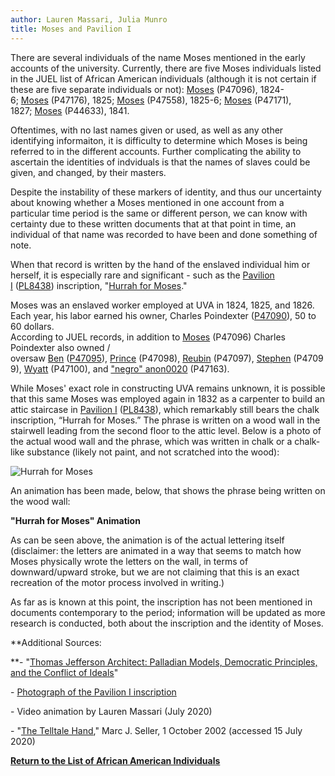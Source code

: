 ```yaml
---
author: Lauren Massari, Julia Munro
title: Moses and Pavilion I
---
```

There are several individuals of the name Moses mentioned in the early accounts of the university. Currently, there are five Moses individuals listed in the JUEL list of African American individuals (although it is not certain if these are five separate individuals or not): [Moses](http://juel.iath.virginia.edu/node/579 "----, MOSES") (P47096), 1824-6; [Moses](http://juel.iath.virginia.edu/node/623 "http://juel.iath.virginia.edu/node/623") (P47176), 1825; [Moses](http://juel.iath.virginia.edu/node/692 "Moses") (P47558), 1825-6; [Moses](http://juel.iath.virginia.edu/node/621 "MOSES") (P47171), 1827; [Moses](http://juel.iath.virginia.edu/node/376 "----, MOSES") (P44633), 1841.

Oftentimes, with no last names given or used, as well as any other identifying informaiton, it is difficulty to determine which Moses is being referred to in the different accounts. Further complicating the ability to ascertain the identities of indviduals is that the names of slaves could be given, and changed, by their masters. 

Despite the instability of these markers of identity, and thus our uncertainty about knowing whether a Moses mentioned in one account from a particular time period is the same or different person, we can know with certainty due to these written documents that at that point in time, an individual of that name was recorded to have been and done something of note. 

When that record is written by the hand of the enslaved individual him or herself, it is especially rare and significant - such as the [Pavilion I](http://juel.iath.virginia.edu/node/138 "Pavilion I") ([PL8438](http://juel.iath.virginia.edu/public_place?place=8438 "PL8438")) inscription, "[Hurrah for Moses](http://juel.iath.virginia.edu/node/860/play "\"Hurrah for Moses\"")." 

Moses was an enslaved worker employed at UVA in 1824, 1825, and 1826. Each year, his labor earned his owner, Charles Poindexter ([P47090](http://juel.iath.virginia.edu/public_person?person=47090 "P47090")), 50 to 60 dollars.   
According to JUEL records, in addition to [Moses](http://juel.iath.virginia.edu/node/579 "Moses and Pavilion I") (P47096) Charles Poindexter also owned / oversaw [Ben](http://juel.iath.virginia.edu/node/578 "BEN") ([P47095](http://juel.iath.virginia.edu/public_person?person=47095 "P47095")), [Prince](http://juel.iath.virginia.edu/node/581 "Prince") (P47098), [Reubin](http://juel.iath.virginia.edu/node/580 "REUBIN") (P47097), [Stephen](http://juel.iath.virginia.edu/node/582 "STEPHEN") (P47099), [Wyatt](http://juel.iath.virginia.edu/node/583 "Wyatt") (P47100), and ["negro" anon0020](http://juel.iath.virginia.edu/node/618 "ANON0020") (P47163).

While Moses' exact role in constructing UVA remains unknown, it is possible that this same Moses was employed again in 1832 as a carpenter to build an attic staircase in [Pavilion I](http://juel.iath.virginia.edu/node/138 "Pavilion I") ([PL8438](http://juel.iath.virginia.edu/public_place?place=8438 "PL8438")), which remarkably still bears the chalk inscription, “Hurrah for Moses.” The phrase is written on a wood wall in the stairwell leading from the second floor to the attic level. Below is a photo of the actual wood wall and the phrase, which was written in chalk or a chalk-like substance (likely not paint, and not scratched into the wood):   
  

![Hurrah for Moses](http://juel.iath.virginia.edu/sites/default/files/media/images/Screen%20Shot%202020-07-15%20at%2011.32.36%20AM.png "Hurrah for Moses")

An animation has been made, below, that shows the phrase being written on the wood wall:

**"Hurrah for Moses" Animation**

As can be seen above, the animation is of the actual lettering itself (disclaimer: the letters are animated in a way that seems to match how Moses physically wrote the letters on the wall, in terms of downward/upward stroke, but we are not claiming that this is an exact recreation of the motor process involved in writing.) 

As far as is known at this point, the inscription has not been mentioned in documents contemporary to the period; information will be updated as more research is conducted, both about the inscription and the identity of Moses.  
  

**Additional Sources:  
  
**\- "[Thomas Jefferson Architect: Palladian Models, Democratic Principles, and the Conflict of Ideals](http://juel.iath.virginia.edu/chrysler/constructionpavilioni.html "http://juel.iath.virginia.edu/chrysler/constructionpavilioni.html")" 

\- [Photograph of the Pavilion I inscription](http://juel.iath.virginia.edu/chrysler/constructionpavilioni.html "Photograph of the Pavilion I Inscription")

\- Video animation by Lauren Massari (July 2020)

\- "[The Telltale Hand](https://www.dana.org/article/the-telltale-hand/ "The Telltale Hand")," Marc J. Seller, 1 October 2002 (accessed 15 July 2020)

**[Return to the List of African American Individuals](http://juel.iath.virginia.edu/node/367 "Return to the List of African-American Individuals")**
